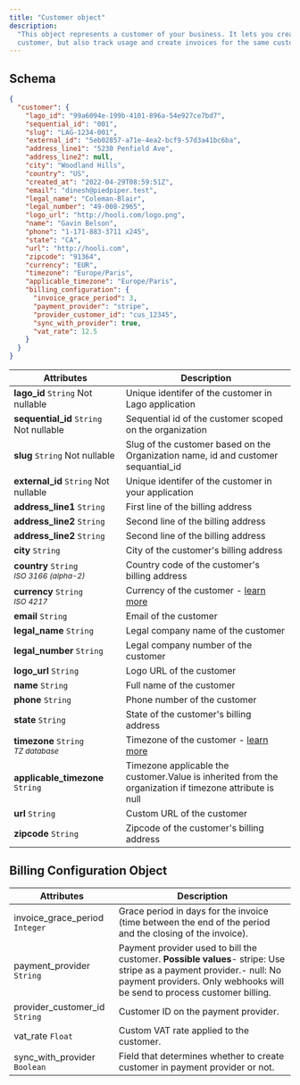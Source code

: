 ```yaml
---
title: "Customer object"
description:
  "This object represents a customer of your business. It lets you create a
  customer, but also track usage and create invoices for the same customer."
---
```


## Schema[](#schema "Direct link to heading")

```json
{
  "customer": {
    "lago_id": "99a6094e-199b-4101-896a-54e927ce7bd7",
    "sequential_id": "001",
    "slug": "LAG-1234-001",
    "external_id": "5eb02857-a71e-4ea2-bcf9-57d3a41bc6ba",
    "address_line1": "5230 Penfield Ave",
    "address_line2": null,
    "city": "Woodland Hills",
    "country": "US",
    "created_at": "2022-04-29T08:59:51Z",
    "email": "dinesh@piedpiper.test",
    "legal_name": "Coleman-Blair",
    "legal_number": "49-008-2965",
    "logo_url": "http://hooli.com/logo.png",
    "name": "Gavin Belson",
    "phone": "1-171-883-3711 x245",
    "state": "CA",
    "url": "http://hooli.com",
    "zipcode": "91364",
    "currency": "EUR",
    "timezone": "Europe/Paris",
    "applicable_timezone": "Europe/Paris",
    "billing_configuration": {
      "invoice_grace_period": 3,
      "payment_provider": "stripe",
      "provider_customer_id": "cus_12345",
      "sync_with_provider": true,
      "vat_rate": 12.5
    }
  }
}
```

| Attributes                                                 | Description                                                                                             |
| ---------------------------------------------------------- | ------------------------------------------------------------------------------------------------------- |
| **lago_id** `String` Not nullable                          | Unique identifer of the customer in Lago application                                                    |
| **sequential_id** `String` Not nullable                    | Sequential id of the customer scoped on the organization                                                |
| **slug** `String` Not nullable                             | Slug of the customer based on the Organization name, id and customer sequantial_id                      |
| **external_id** `String` Not nullable                      | Unique identifer of the customer in your application                                                    |
| **address_line1** `String`                                 | First line of the billing address                                                                       |
| **address_line2** `String`                                 | Second line of the billing address                                                                      |
| **address_line2** `String`                                 | Second line of the billing address                                                                      |
| **city** `String`                                          | City of the customer's billing address                                                                  |
| **country** `String`<br /> <sub>_ISO 3166 (alpha-2)_</sub> | Country code of the customer's billing address                                                          |
| **currency** `String`<br /> <sub>_ISO 4217_</sub>          | Currency of the customer - [learn more](/docs/api/resources/currencies)                                 |
| **email** `String`                                         | Email of the customer                                                                                   |
| **legal_name** `String`                                    | Legal company name of the customer                                                                      |
| **legal_number** `String`                                  | Legal company number of the customer                                                                    |
| **logo_url** `String`                                      | Logo URL of the customer                                                                                |
| **name** `String`                                          | Full name of the customer                                                                               |
| **phone** `String`                                         | Phone number of the customer                                                                            |
| **state** `String`                                         | State of the customer's billing address                                                                 |
| **timezone** `String`<br /> <sub>_TZ database_</sub>       | Timezone of the customer - [learn more](/docs/api/resources/timezones)                                  |
| **applicable_timezone** `String`                           | Timezone applicable the customer.Value is inherited from the organization if timezone attribute is null |
| **url** `String`                                           | Custom URL of the customer                                                                              |
| **zipcode** `String`                                       | Zipcode of the customer's billing address                                                               |

## Billing Configuration Object[](#billing-configuration-object "Direct link to heading")

| Attributes                     | Description                                                                                                                                                                                       |
| ------------------------------ | ------------------------------------------------------------------------------------------------------------------------------------------------------------------------------------------------- |
| invoice_grace_period `Integer` | Grace period in days for the invoice (time between the end of the period and the closing of the invoice).                                                                                         |
| payment_provider `String`      | Payment provider used to bill the customer. **Possible values**\- stripe: Use stripe as a payment provider.\- null: No payment providers. Only webhooks will be send to process customer billing. |
| provider_customer_id `String`  | Customer ID on the payment provider.                                                                                                                                                              |
| vat_rate `Float`               | Custom VAT rate applied to the customer.                                                                                                                                                          |
| sync_with_provider `Boolean`   | Field that determines whether to create customer in payment provider or not.                                                                                                                      |

